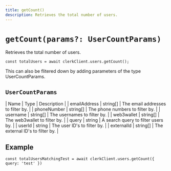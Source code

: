 ```yaml
---
title: getCount()
description: Retrieves the total number of users.
---
```


# `getCount(params?: UserCountParams)`

Retrieves the total number of users.

```tsx
const totalUsers = await clerkClient.users.getCount();
```

This can also be flitered down by adding parameters of the type UserCountParams.

## `UserCountParams`

| Name | Type | Description |
| emailAddress | string[] | The email addresses to filter by. |
| phoneNumber | string[] | The phone numbers to filter by. |
| username | string[] | The usernames to filter by. |
| web3wallet | string[] | The web3wallet to filter by. |
| query | string | A search query to filter users by. |
| userId | string | The user ID's to filter by. |
| externalId | string[] | The external ID's to filter by. |

## Example

```tsx
const totalUsersMatchingTest = await clerkClient.users.getCount({ query: 'test' })
```